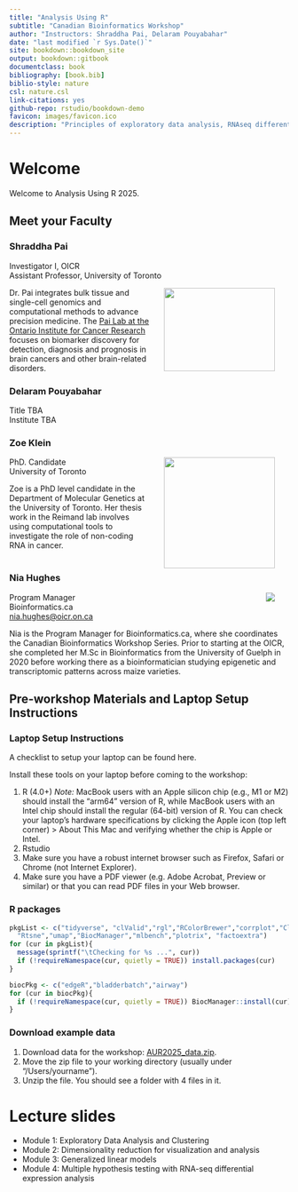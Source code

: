 ```yaml
--- 
title: "Analysis Using R"
subtitle: "Canadian Bioinformatics Workshop"
author: "Instructors: Shraddha Pai, Delaram Pouyabahar"
date: "last modified `r Sys.Date()`"
site: bookdown::bookdown_site
output: bookdown::gitbook
documentclass: book
bibliography: [book.bib]
biblio-style: nature
csl: nature.csl
link-citations: yes
github-repo: rstudio/bookdown-demo
favicon: images/favicon.ico
description: "Principles of exploratory data analysis, RNAseq differential expression, and generalized linear models"
---
```


# Welcome {-}
Welcome to Analysis Using R 2025.

## Meet your Faculty {-}

### Shraddha Pai {.unlisted .unnumbered}
Investigator I, OICR<br>
Assistant Professor, University of Toronto

<img src="images/ShraddhaPai.jpeg" width=200 height=150 ALIGN="right"  hspace=25>
Dr. Pai integrates bulk tissue and single-cell genomics and computational methods to advance precision medicine. The <a href="https://www.shraddhapailab.com/">Pai Lab at the Ontario Institute for Cancer Research</a> focuses on biomarker discovery for detection, diagnosis and prognosis in brain cancers and other brain-related disorders.

### Delaram Pouyabahar {.unlisted .unnumbered}
Title TBA <br>
Institute TBA<br>

### Zoe Klein {.unlisted .unnumbered}
<img src="images/ZoeKlein.png" ALIGN="right" hspace=25 width=200 height=200 style="object-fit: cover;">
PhD. Candidate<br>
University of Toronto

Zoe is a PhD level candidate in the Department of Molecular Genetics at the University of Toronto. Her thesis work in the Reimand lab involves using computational tools to investigate the role of non-coding RNA in cancer. 
&nbsp;&nbsp;<br>
&nbsp;&nbsp;<br>

### Nia Hughes {.unlisted .unnumbered}

<img src="images/nia_hughes.jpeg" ALIGN="right" hspace=25>
Program Manager<br>
Bioinformatics.ca<br>
<a href="mailto:nia.hughes@oicr.on.ca">nia.hughes@oicr.on.ca</a>


Nia is the Program Manager for Bioinformatics.ca, where she coordinates the Canadian Bioinformatics Workshop Series. Prior to starting at the OICR, she completed her M.Sc in Bioinformatics from the University of Guelph in 2020 before working there as a bioinformatician studying epigenetic and transcriptomic patterns across maize varieties.

<p></p>

## Pre-workshop Materials and Laptop Setup Instructions {-}

### Laptop Setup Instructions {-}

A checklist to setup your laptop can be found here. 

Install these tools on your laptop before coming to the workshop:

1. R (4.0+)
<i>Note:</i> MacBook users with an Apple silicon chip (e.g., M1 or M2) should install the "arm64" version of R, while MacBook users with an Intel chip should install the regular (64-bit) version of R. You can check your laptop's hardware specifications by clicking the Apple icon (top left corner) > About This Mac and verifying whether the chip is Apple or Intel.
2. Rstudio
3.  Make sure you have a robust internet browser such as Firefox, Safari or Chrome (not Internet Explorer).
4.  Make sure you have a PDF viewer (e.g. Adobe Acrobat, Preview or similar) or that you can read PDF files in your Web browser.

### R packages {-}

```r
pkgList <- c("tidyverse", "clValid","rgl","RColorBrewer","corrplot","ClusterR",
  "Rtsne","umap","BiocManager","mlbench","plotrix", "factoextra")
for (cur in pkgList){
  message(sprintf("\tChecking for %s ...", cur))
  if (!requireNamespace(cur, quietly = TRUE)) install.packages(cur)
}

biocPkg <- c("edgeR","bladderbatch","airway")
for (cur in biocPkg){
  if (!requireNamespace(cur, quietly = TRUE)) BiocManager::install(cur)
}
```

### Download example data {-}

1. Download data for the workshop: [AUR2025_data.zip](https://drive.google.com/file/d/1DUSqDM1DGQaqPOk1iL8JxfU0TgCr-4MR/view?usp=sharing).
2. Move the zip file to your working directory (usually under "/Users/yourname"). 
3. Unzip the file. You should see a folder with 4 files in it.

# Lecture slides {-}

* Module 1: Exploratory Data Analysis and Clustering
* Module 2: Dimensionality reduction for visualization and analysis
* Module 3: Generalized linear models
* Module 4: Multiple hypothesis testing with RNA-seq differential expression analysis
